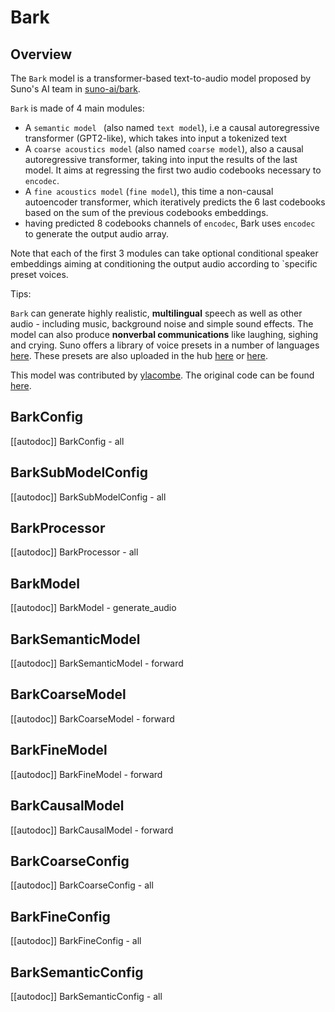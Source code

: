 <!--Copyright 2023 The HuggingFace Team. All rights reserved.

Licensed under the Apache License, Version 2.0 (the "License"); you may not use this file except in compliance with
the License. You may obtain a copy of the License at

http://www.apache.org/licenses/LICENSE-2.0

Unless required by applicable law or agreed to in writing, software distributed under the License is distributed on
an "AS IS" BASIS, WITHOUT WARRANTIES OR CONDITIONS OF ANY KIND, either express or implied. See the License for the
specific language governing permissions and limitations under the License.
-->

# Bark

## Overview

The `Bark` model is a transformer-based text-to-audio model proposed by Suno's AI team in [suno-ai/bark](https://github.com/suno-ai/bark). 


`Bark` is made of 4 main modules:

- A `semantic model ` (also named `text model`), i.e a causal autoregressive transformer (GPT2-like), which takes into input a tokenized text
- A `coarse acoustics model` (also named `coarse model`), also a causal autoregressive transformer, taking into input the results of the last model. It aims at regressing the first two audio codebooks necessary to `encodec`.
- A `fine acoustics model` (`fine model`), this time a non-causal autoencoder transformer, which iteratively predicts the 6 last codebooks based on the sum of the previous codebooks embeddings.
- having predicted 8 codebooks channels of `encodec`, Bark uses `encodec` to generate the output audio array.

Note that each of the first 3 modules can take optional conditional speaker embeddings aiming at conditioning the output audio according to `specific preset voices.


Tips:

`Bark` can generate highly realistic, **multilingual** speech as well as other audio - including music, background noise and simple sound effects. 
The model can also produce **nonverbal communications** like laughing, sighing and crying.
Suno offers a library of voice presets in a number of languages [here](https://suno-ai.notion.site/8b8e8749ed514b0cbf3f699013548683?v=bc67cff786b04b50b3ceb756fd05f68c).
These presets are also uploaded in the hub [here](https://huggingface.co/ylacombe/bark-small/tree/main/speaker_embeddings) or [here](https://huggingface.co/ylacombe/bark-large/tree/main/speaker_embeddings).


This model was contributed by [ylacombe](https://huggingface.co/ylacombe).
The original code can be found [here](https://github.com/suno-ai/bark).


## BarkConfig

[[autodoc]] BarkConfig
    - all

## BarkSubModelConfig

[[autodoc]] BarkSubModelConfig
    - all

## BarkProcessor

[[autodoc]] BarkProcessor
    - all

## BarkModel

[[autodoc]] BarkModel
    - generate_audio

## BarkSemanticModel

[[autodoc]] BarkSemanticModel
    - forward

## BarkCoarseModel

[[autodoc]] BarkCoarseModel
    - forward

## BarkFineModel

[[autodoc]] BarkFineModel
    - forward

## BarkCausalModel

[[autodoc]] BarkCausalModel
    - forward

## BarkCoarseConfig

[[autodoc]] BarkCoarseConfig
    - all

## BarkFineConfig

[[autodoc]] BarkFineConfig
    - all

## BarkSemanticConfig

[[autodoc]] BarkSemanticConfig
    - all

